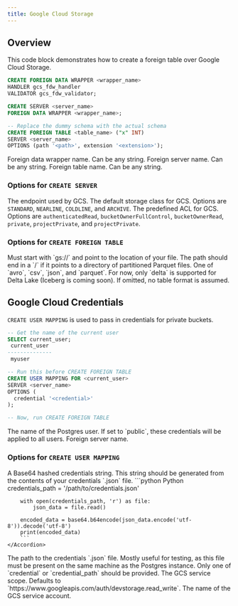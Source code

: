 ```yaml
---
title: Google Cloud Storage
---
```


## Overview

This code block demonstrates how to create a foreign table over Google Cloud Storage.

```sql
CREATE FOREIGN DATA WRAPPER <wrapper_name>
HANDLER gcs_fdw_handler
VALIDATOR gcs_fdw_validator;

CREATE SERVER <server_name>
FOREIGN DATA WRAPPER <wrapper_name>;

-- Replace the dummy schema with the actual schema
CREATE FOREIGN TABLE <table_name> ("x" INT)
SERVER <server_name>
OPTIONS (path '<path>', extension '<extension>');
```

<ParamField body="wrapper_name" required>
  Foreign data wrapper name. Can be any string.
</ParamField>
<ParamField body="server_name" required>
  Foreign server name. Can be any string.
</ParamField>
<ParamField body="table_name" required>
  Foreign table name. Can be any string.
</ParamField>

### Options for `CREATE SERVER`

<ParamField body="endpoint">The endpoint used by GCS.</ParamField>
<ParamField body="default_storage_class">
  The default storage class for GCS. Options are `STANDARD`, `NEARLINE`,
  `COLDLINE`, and `ARCHIVE`.
</ParamField>
<ParamField body="predefined_acl">
  The predefined ACL for GCS. Options are `authenticatedRead`,
  `bucketOwnerFullControl`, `bucketOwnerRead`, `private`, `projectPrivate`, and
  `projectPrivate`.
</ParamField>

### Options for `CREATE FOREIGN TABLE`

<ParamField body="path" required>
  Must start with `gs://` and point to the location of your file. The path
  should end in a `/` if it points to a directory of partitioned Parquet files.
</ParamField>
<ParamField body="extension" required>
  One of `avro`, `csv`, `json`, and `parquet`.
</ParamField>
<ParamField body="format">
  For now, only `delta` is supported for Delta Lake (Iceberg is coming soon). If
  omitted, no table format is assumed.
</ParamField>

## Google Cloud Credentials

`CREATE USER MAPPING` is used to pass in credentials for private buckets.

```sql
-- Get the name of the current user
SELECT current_user;
 current_user
--------------
 myuser

-- Run this before CREATE FOREIGN TABLE
CREATE USER MAPPING FOR <current_user>
SERVER <server_name>
OPTIONS (
  credential '<credential>'
);

-- Now, run CREATE FOREIGN TABLE
```

<ParamField body="current_user">
  The name of the Postgres user. If set to `public`, these credentials will be
  applied to all users.
</ParamField>
<ParamField body="server_name" required>
  Foreign server name.
</ParamField>

### Options for `CREATE USER MAPPING`

<ParamField body="credential">
    A Base64 hashed credentials string. This string should be generated from the contents of your
    credentials `.json` file.
    <Accordion title="Generating a Base64 string">
        ```python Python
        credentials_path = '/path/to/credentials.json'

        with open(credentials_path, 'r') as file:
            json_data = file.read()

        encoded_data = base64.b64encode(json_data.encode('utf-8')).decode('utf-8')
        print(encoded_data)
        ```
    </Accordion>

</ParamField>
<ParamField body="credential_path">
    The path to the credentials `.json` file. Mostly useful for testing, as this file must be present on the same machine as
    the Postgres instance. Only one of `credential` or `credential_path` should be provided.
</ParamField>
<ParamField body="scope">
    The GCS service scope. Defaults to `https://www.googleapis.com/auth/devstorage.read_write`.
</ParamField>
<ParamField body="service_account">
    The name of the GCS service account.
</ParamField>
